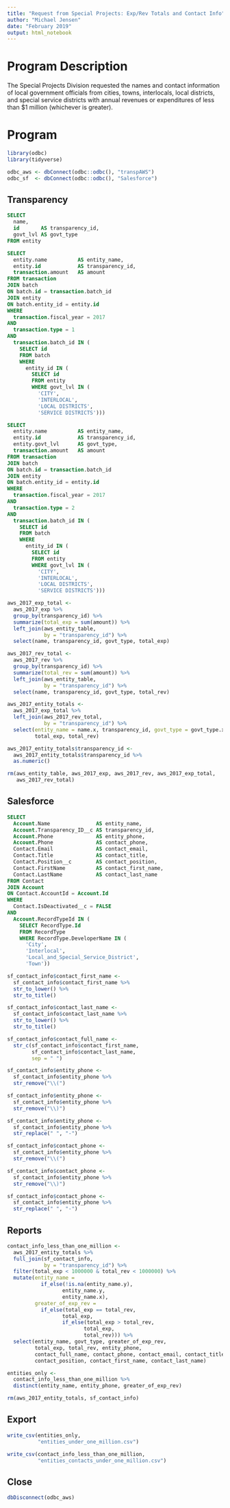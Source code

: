 ```yaml
---
title: "Request from Special Projects: Exp/Rev Totals and Contact Info"
author: "Michael Jensen"
date: "February 2019"
output: html_notebook
---
```

# Program Description

The Special Projects Division requested the names and contact information of 
local government officials from cities, towns, interlocals, local districts, and 
special service districts with annual revenues or expenditures of less than $1 
million (whichever is greater).

# Program

```r
library(odbc)
library(tidyverse)

odbc_aws <- dbConnect(odbc::odbc(), "transpAWS")
odbc_sf  <- dbConnect(odbc::odbc(), "Salesforce")
```

## Transparency

```sql
SELECT 
  name, 
  id       AS transparency_id,
  govt_lvl AS govt_type
FROM entity
```

```sql
SELECT
  entity.name          AS entity_name,
  entity.id            AS transparency_id,
  transaction.amount   AS amount
FROM transaction
JOIN batch
ON batch.id = transaction.batch_id
JOIN entity
ON batch.entity_id = entity.id
WHERE 
  transaction.fiscal_year = 2017
AND
  transaction.type = 1
AND
  transaction.batch_id IN (
    SELECT id
    FROM batch
    WHERE
      entity_id IN (
        SELECT id
        FROM entity
        WHERE govt_lvl IN (
          'CITY',
          'INTERLOCAL',
          'LOCAL DISTRICTS',
          'SERVICE DISTRICTS')))
```

```sql
SELECT
  entity.name          AS entity_name,
  entity.id            AS transparency_id,
  entity.govt_lvl      AS govt_type,
  transaction.amount   AS amount
FROM transaction
JOIN batch
ON batch.id = transaction.batch_id
JOIN entity
ON batch.entity_id = entity.id
WHERE 
  transaction.fiscal_year = 2017
AND
  transaction.type = 2
AND
  transaction.batch_id IN (
    SELECT id
    FROM batch
    WHERE
      entity_id IN (
        SELECT id
        FROM entity
        WHERE govt_lvl IN (
          'CITY',
          'INTERLOCAL',
          'LOCAL DISTRICTS',
          'SERVICE DISTRICTS')))
```

```r
aws_2017_exp_total <-  
  aws_2017_exp %>%
  group_by(transparency_id) %>% 
  summarize(total_exp = sum(amount)) %>% 
  left_join(aws_entity_table,
            by = "transparency_id") %>% 
  select(name, transparency_id, govt_type, total_exp)

aws_2017_rev_total <-  
  aws_2017_rev %>%
  group_by(transparency_id) %>% 
  summarize(total_rev = sum(amount)) %>% 
  left_join(aws_entity_table,
            by = "transparency_id") %>% 
  select(name, transparency_id, govt_type, total_rev)

aws_2017_entity_totals <- 
  aws_2017_exp_total %>% 
  left_join(aws_2017_rev_total,
            by = "transparency_id") %>% 
  select(entity_name = name.x, transparency_id, govt_type = govt_type.x,
         total_exp, total_rev)

aws_2017_entity_totals$transparency_id <- 
  aws_2017_entity_totals$transparency_id %>% 
  as.numeric()

rm(aws_entity_table, aws_2017_exp, aws_2017_rev, aws_2017_exp_total, 
   aws_2017_rev_total)
```

## Salesforce

```sql
SELECT
  Account.Name               AS entity_name,
  Account.Transparency_ID__c AS transparency_id,
  Account.Phone              AS entity_phone,
  Account.Phone              AS contact_phone,
  Contact.Email              AS contact_email,
  Contact.Title              AS contact_title,
  Contact.Position__c        AS contact_position,
  Contact.FirstName          AS contact_first_name,
  Contact.LastName           AS contact_last_name
FROM Contact
JOIN Account
ON Contact.AccountId = Account.Id
WHERE 
  Contact.IsDeactivated__c = FALSE
AND 
  Account.RecordTypeId IN (
    SELECT RecordType.Id
    FROM RecordType
    WHERE RecordType.DeveloperName IN (
      'City',
      'Interlocal',
      'Local_and_Special_Service_District',
      'Town'))
```

```r
sf_contact_info$contact_first_name <- 
  sf_contact_info$contact_first_name %>% 
  str_to_lower() %>% 
  str_to_title()

sf_contact_info$contact_last_name <- 
  sf_contact_info$contact_last_name %>% 
  str_to_lower() %>% 
  str_to_title()

sf_contact_info$contact_full_name <- 
  str_c(sf_contact_info$contact_first_name,
        sf_contact_info$contact_last_name,
        sep = " ")

sf_contact_info$entity_phone <- 
  sf_contact_info$entity_phone %>% 
  str_remove("\\(")

sf_contact_info$entity_phone <- 
  sf_contact_info$entity_phone %>% 
  str_remove("\\)")

sf_contact_info$entity_phone <- 
  sf_contact_info$entity_phone %>% 
  str_replace(" ", "-")

sf_contact_info$contact_phone <- 
  sf_contact_info$entity_phone %>% 
  str_remove("\\(")

sf_contact_info$contact_phone <- 
  sf_contact_info$entity_phone %>% 
  str_remove("\\)")

sf_contact_info$contact_phone <- 
  sf_contact_info$entity_phone %>% 
  str_replace(" ", "-")
```

## Reports

```r
contact_info_less_than_one_million <- 
  aws_2017_entity_totals %>% 
  full_join(sf_contact_info,
            by = "transparency_id") %>% 
  filter(total_exp < 1000000 & total_rev < 1000000) %>% 
  mutate(entity_name = 
           if_else(!is.na(entity_name.y), 
                  entity_name.y, 
                  entity_name.x),
         greater_of_exp_rev = 
           if_else(total_exp == total_rev, 
                  total_exp,
                  if_else(total_exp > total_rev, 
                         total_exp,
                         total_rev))) %>% 
  select(entity_name, govt_type, greater_of_exp_rev,
         total_exp, total_rev, entity_phone, 
         contact_full_name, contact_phone, contact_email, contact_title, 
         contact_position, contact_first_name, contact_last_name)

entities_only <- 
  contact_info_less_than_one_million %>% 
  distinct(entity_name, entity_phone, greater_of_exp_rev)

rm(aws_2017_entity_totals, sf_contact_info)
```

## Export

```r
write_csv(entities_only,
          "entities_under_one_million.csv")

write_csv(contact_info_less_than_one_million,
          "entities_contacts_under_one_million.csv")
```

## Close

```r
dbDisconnect(odbc_aws)
```
